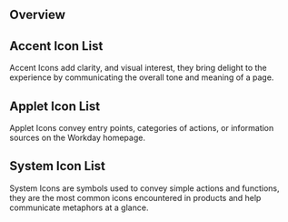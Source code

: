 
<Meta title="Assets/Icons List" />

## Overview

<ExampleCodeBlock code={Overview} />

## Accent Icon List

Accent Icons add clarity, and visual interest, they bring delight to the experience by communicating
the overall tone and meaning of a page.

<ExampleCodeBlock code={AccentIconList} />

## Applet Icon List

Applet Icons convey entry points, categories of actions, or information sources on the Workday
homepage.

<ExampleCodeBlock code={AppletIconList} />

## System Icon List

System Icons are symbols used to convey simple actions and functions, they are the most common icons
encountered in products and help communicate metaphors at a glance.

<ExampleCodeBlock code={SystemIconList} />
